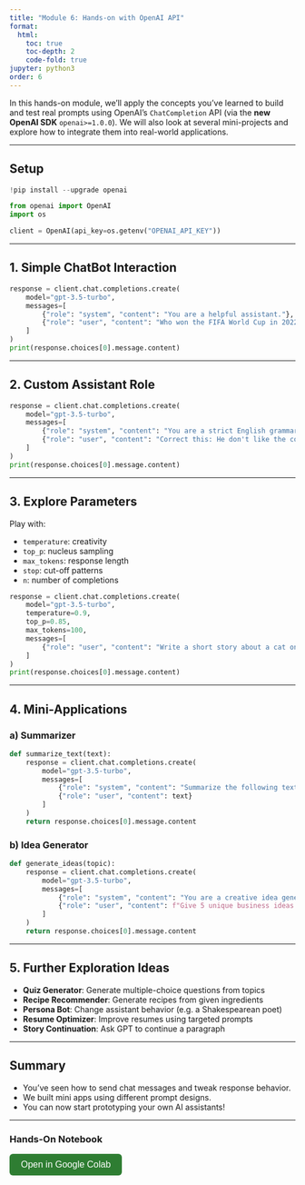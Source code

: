 ```yaml
---
title: "Module 6: Hands-on with OpenAI API"
format:
  html:
    toc: true
    toc-depth: 2
    code-fold: true
jupyter: python3
order: 6
---
```


In this hands-on module, we'll apply the concepts you've learned to build and test real prompts using OpenAI's `ChatCompletion` API (via the **new OpenAI SDK** `openai>=1.0.0`). We will also look at several mini-projects and explore how to integrate them into real-world applications.

---

## Setup

```python
!pip install --upgrade openai
```

```python
from openai import OpenAI
import os

client = OpenAI(api_key=os.getenv("OPENAI_API_KEY"))
```

---

## 1. Simple ChatBot Interaction

```python
response = client.chat.completions.create(
    model="gpt-3.5-turbo",
    messages=[
        {"role": "system", "content": "You are a helpful assistant."},
        {"role": "user", "content": "Who won the FIFA World Cup in 2022?"}
    ]
)
print(response.choices[0].message.content)
```

---

## 2. Custom Assistant Role

```python
response = client.chat.completions.create(
    model="gpt-3.5-turbo",
    messages=[
        {"role": "system", "content": "You are a strict English grammar teacher."},
        {"role": "user", "content": "Correct this: He don't like the cold."}
    ]
)
print(response.choices[0].message.content)
```

---

## 3. Explore Parameters

Play with:

- `temperature`: creativity
- `top_p`: nucleus sampling
- `max_tokens`: response length
- `stop`: cut-off patterns
- `n`: number of completions

```python
response = client.chat.completions.create(
    model="gpt-3.5-turbo",
    temperature=0.9,
    top_p=0.85,
    max_tokens=100,
    messages=[
        {"role": "user", "content": "Write a short story about a cat on Mars."}
    ]
)
print(response.choices[0].message.content)
```

---

## 4. Mini-Applications

### a) Summarizer

```python
def summarize_text(text):
    response = client.chat.completions.create(
        model="gpt-3.5-turbo",
        messages=[
            {"role": "system", "content": "Summarize the following text."},
            {"role": "user", "content": text}
        ]
    )
    return response.choices[0].message.content
```

### b) Idea Generator

```python
def generate_ideas(topic):
    response = client.chat.completions.create(
        model="gpt-3.5-turbo",
        messages=[
            {"role": "system", "content": "You are a creative idea generator."},
            {"role": "user", "content": f"Give 5 unique business ideas on {topic}."}
        ]
    )
    return response.choices[0].message.content
```

---

## 5. Further Exploration Ideas

- **Quiz Generator**: Generate multiple-choice questions from topics
- **Recipe Recommender**: Generate recipes from given ingredients
- **Persona Bot**: Change assistant behavior (e.g. a Shakespearean poet)
- **Resume Optimizer**: Improve resumes using targeted prompts
- **Story Continuation**: Ask GPT to continue a paragraph

---

## Summary

- You've seen how to send chat messages and tweak response behavior.
- We built mini apps using different prompt designs.
- You can now start prototyping your own AI assistants!

---

###  Hands-On Notebook

<a href="https://colab.research.google.com/drive/1Mn9c-dlZeY1f2uPBQdbp7aOPAKKb_KKq?usp=sharing" target="_blank">
  <button style="padding: 10px 20px; background-color: #2e7d32; color: white; border: none; border-radius: 6px; font-size: 16px;">
     Open in Google Colab
  </button>
</a>



